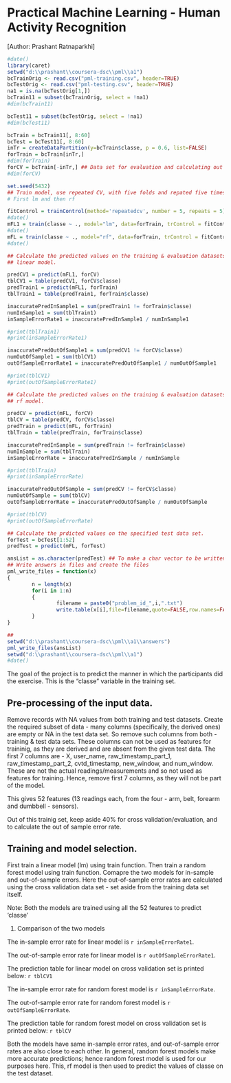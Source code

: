 # Practical Machine Learning - Human Activity Recognition
[Author: Prashant Ratnaparkhi]

```r
#date()
library(caret)
setwd("d:\\prashant\\coursera-dsc\\pml\\a1")
bcTrainOrig <- read.csv("pml-training.csv", header=TRUE)
bcTestOrig <- read.csv("pml-testing.csv", header=TRUE)
na1 = is.na(bcTestOrig[1,])
bcTrain11 = subset(bcTrainOrig, select = !na1)
#dim(bcTrain11)

bcTest11 = subset(bcTestOrig, select = !na1)
#dim(bcTest11)

bcTrain = bcTrain11[, 8:60] 
bcTest = bcTest11[, 8:60]
inTr = createDataPartition(y=bcTrain$classe, p = 0.6, list=FALSE)
forTrain = bcTrain[inTr,]
#dim(forTrain)
forCV = bcTrain[-inTr,] ## Data set for evaluation and calculating out of sample err
#dim(forCV)

set.seed(5432)
## Train model, use repeated CV, with five folds and repated five times. 
# First lm and then rf 

fitControl = trainControl(method='repeatedcv', number = 5, repeats = 5)
#date()
mFL1 = train(classe ~ ., model="lm", data=forTrain, trControl = fitControl)
#date()
mFL = train(classe ~ ., model="rf", data=forTrain, trControl = fitControl)
#date()

## Calculate the predicted values on the training & evaluation datasets using 
## linear model. 

predCV1 = predict(mFL1, forCV)
tblCV1 = table(predCV1, forCV$classe)
predTrain1 = predict(mFL1, forTrain)
tblTrain1 = table(predTrain1, forTrain$classe)

inaccuratePredInSample1 = sum(predTrain1 != forTrain$classe)
numInSample1 = sum(tblTrain1)
inSampleErrorRate1 = inaccuratePredInSample1 / numInSample1

#print(tblTrain1)
#print(inSampleErrorRate1)

inaccuratePredOutOfSample1 = sum(predCV1 != forCV$classe)
numOutOfSample1 = sum(tblCV1)
outOfSampleErrorRate1 = inaccuratePredOutOfSample1 / numOutOfSample1

#print(tblCV1)
#print(outOfSampleErrorRate1)

## Calculate the predicted values on the training & evaluation datasets using 
## rf model. 

predCV = predict(mFL, forCV)
tblCV = table(predCV, forCV$classe)
predTrain = predict(mFL, forTrain)
tblTrain = table(predTrain, forTrain$classe)

inaccuratePredInSample = sum(predTrain != forTrain$classe)
numInSample = sum(tblTrain)
inSampleErrorRate = inaccuratePredInSample / numInSample

#print(tblTrain)
#print(inSampleErrorRate)

inaccuratePredOutOfSample = sum(predCV != forCV$classe)
numOutOfSample = sum(tblCV)
outOfSampleErrorRate = inaccuratePredOutOfSample / numOutOfSample

#print(tblCV)
#print(outOfSampleErrorRate)

## Calculate the prdicted values on the specified test data set.
forTest = bcTest[1:52]
predTest = predict(mFL, forTest)

ansList = as.character(predTest) ## To make a char vector to be written to files
## Write answers in files and create the files
pml_write_files = function(x)
{
        n = length(x)
        for(i in 1:n)
        {
                filename = paste0("problem_id_",i,".txt")
                write.table(x[i],file=filename,quote=FALSE,row.names=FALSE,col.names=FALSE)
        }  
}

## 
setwd("d:\\prashant\\coursera-dsc\\pml\\a1\\answers")
pml_write_files(ansList)
setwd("d:\\prashant\\coursera-dsc\\pml\\a1")
#date()

```

The goal of the project is to predict the manner in which the participants did the 
exercise. This is the "classe" variable in the training set.

## Pre-processing of the input data.  
Remove records with NA values from both training and test datasets. 
Create the required subset of data - many columns (specifically, the derived ones) are empty or NA in the test data set. So remove such columns from both - training & 
test data sets.  These columns can not be used as features for traininig, as they are 
derived and are absent from the given test data.
The first 7 columns are - X, user_name, raw_timestamp_part_1, raw_timestamp_part_2, cvtd_timestamp, new_window, and num_window. These are not the actual readings/measurements and so not used as features for training. Hence, remove first 7 columns, as they will not be part of the model.

This gives 52 features (13 readings each, from the four - arm, belt, forearm and dumbbell - sensors). 

Out of this trainig set, keep aside 40% for cross validation/evaluation, and to calculate the out of sample error rate. 

## Training and model selection. 
First train a linear model (lm) using train function. 
Then train a random forest model using train function.
Comapre the two models for in-sample and out-of-sample errors.
Here the out-of-sample error rates are calculated using the cross validation 
data set - set aside from the training data set itself.

Note: Both the models are trained using all the 52 features to predict 'classe'

1) Comparison of the two models

The in-sample error rate for linear model is `r inSampleErrorRate1`.

The out-of-sample error rate for linear model is `r outOfSampleErrorRate1`.

The prediction table for linear model on cross validation set is printed below:
`r tblCV1`

The in-sample error rate for random forest model is `r inSampleErrorRate`.

The out-of-sample error rate for random forest model is `r outOfSampleErrorRate`.

The prediction table for random forest model on cross validation set is printed below:
`r tblCV`

Both the models have same in-sample error rates, and out-of-sample error rates are also close to each other. In general, random forest models make more accurate predictions; hence random forest model is used for our purposes here. This, rf model is then used to predict the values of classe on the test dataset. 

